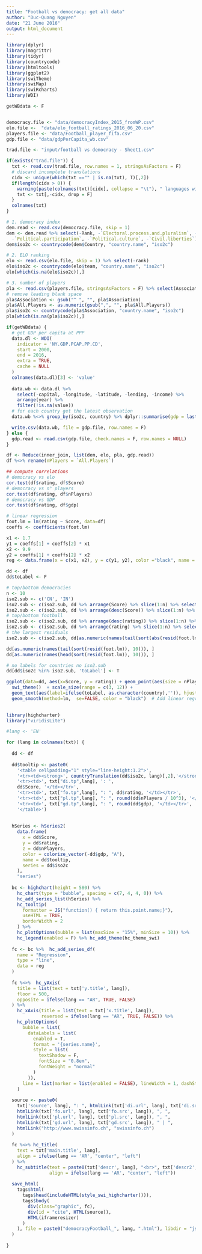 ```yaml
---
title: "Football vs democracy: get all data"
author: "Duc-Quang Nguyen"
date: "21 June 2016"
output: html_document
---
```


```r
library(dplyr)
library(magrittr)
library(tidyr)
library(countrycode)
library(htmltools)
library(ggplot2)
library(swiTheme)
library(swiMap)
library(swiRcharts)
library(WDI)

getWBdata <- F


democracy.file <- "data/democracyIndex_2015_fromWP.csv"
elo.file <-  "data/elo_football_ratings_2016_06_20.csv"
players.file <- "data/Football_player_fifa.csv"
gdp.file <- "data/gdpPerCapita_wb.csv"

trad.file <- "input/football vs democracy - Sheet1.csv"

if(exists("trad.file")) {
  txt <- read.csv(trad.file, row.names = 1, stringsAsFactors = F)
  # discard incomplete translations
  cidx <- unique(which(txt =="" | is.na(txt), T)[,2])
  if(length(cidx > 0)) {
    warning(paste(colnames(txt)[cidx], collapse = "\t"), " languages will be discarded!", "\n")
    txt <- txt[,-cidx, drop = F]
  }
  colnames(txt)  
}

```

```r
# 1. democracy index
dem.read <- read.csv(democracy.file, skip = 1)
dem <- dem.read %>% select(-Rank, -`Electoral.process.and.pluralism`, -`Functioning.of.government`,
  -`Political.participation`, -`Political.culture`, -`Civil.liberties`)
dem$iso2c <- countrycode(dem$Country, "country.name", "iso2c")

# 2. ELO ranking
elo <- read.csv(elo.file, skip = 1) %>% select(-rank)
elo$iso2c <- countrycode(elo$team, "country.name", "iso2c")
elo[which(is.na(elo$iso2c)),]

# 3. number of players
pla <- read.csv(players.file, stringsAsFactors = F) %>% select(Association, `All.Players`)
# remove leading blank space
pla$Association <- gsub("^ ", "", pla$Association)
pla$All.Players <- as.numeric(gsub(",", "", pla$All.Players))
pla$iso2c <- countrycode(pla$Association, "country.name", "iso2c")
pla[which(is.na(pla$iso2c)),]

```

```r
if(getWBdata) {
  # get GDP per capita at PPP 
  data.dl <- WDI(
    indicator = 'NY.GDP.PCAP.PP.CD',
    start = 2000,  
    end = 2016, 
    extra = TRUE, 
    cache = NULL
  )
  colnames(data.dl)[3] <- 'value'
  
  data.wb <- data.dl %>% 
    select(-capital, -longitude, -latitude, -lending, -income) %>%
    arrange(year) %>%
    filter(!is.na(value))
  # for each country get the latest observation
  data.wb %<>% group_by(iso2c, country) %>% dplyr::summarise(gdp = last(value)) %>% ungroup()

  write.csv(data.wb, file = gdp.file, row.names = F)  
} else {
  gdp.read <- read.csv(gdp.file, check.names = F, row.names = NULL)
}

```


```r
df <- Reduce(inner_join, list(dem, elo, pla, gdp.read))
df %<>% rename(nPlayers = `All.Players`)

## compute correlations
# democracy vs elo
cor.test(df$rating, df$Score)
# democracy vs n° players
cor.test(df$rating, df$nPlayers)
# democracy vs GDP
cor.test(df$rating, df$gdp)

# linear regression
foot.lm = lm(rating ~ Score, data=df)
coeffs <- coefficients(foot.lm)

x1 <- 1.7
y1 = coeffs[1] + coeffs[2] * x1
x2 <- 9.9
y2 = coeffs[1] + coeffs[2] * x2
reg <- data.frame(x = c(x1, x2), y = c(y1, y2), color ="black", name = "regression line")

```


```r
dd <- df
dd$toLabel <- F

# top/bottom democracies
n <- 10
iso2.sub <- c('CN', 'IN')
iso2.sub <- c(iso2.sub, dd %>% arrange(Score) %>% slice(1:n) %>% select(iso2c) %>% unlist(use.names = F))
iso2.sub <- c(iso2.sub, dd %>% arrange(desc(Score)) %>% slice(1:n) %>% select(iso2c) %>% unlist(use.names = F))
# top/bottom football
iso2.sub <- c(iso2.sub, dd %>% arrange(desc(rating)) %>% slice(1:n) %>% select(iso2c) %>% unlist(use.names = F))
iso2.sub <- c(iso2.sub, dd %>% arrange(rating) %>% slice(1:n) %>% select(iso2c) %>% unlist(use.names = F))
# the largest residuals
iso2.sub <- c(iso2.sub, dd[as.numeric(names(tail(sort(abs(resid(foot.lm))), 10))), 'iso2c'])

dd[as.numeric(names(tail(sort(resid(foot.lm)), 10))), ]
dd[as.numeric(names(head(sort(resid(foot.lm)), 10))), ]

# no labels for countries no iso2.sub
dd[dd$iso2c %in% iso2.sub, 'toLabel'] <- T

ggplot(data=dd, aes(x=Score, y = rating)) + geom_point(aes(size = nPlayers), alpha = 0.9, colour = "#336666") + 
  swi_theme()  + scale_size(range = c(3, 12)) +
  geom_text(aes(label=ifelse(toLabel, as.character(country),'')), hjust=0, vjust=-0.5, family = "OpenSans-CondensedLight") + 
  geom_smooth(method=lm,  se=FALSE, color = "black")  # Add linear regression line
             
```


```r
library(highcharter)
library("viridisLite")

#lang <- 'EN'

for (lang in colnames(txt)) {
  
  dd <- df
  
  dd$tooltip <- paste0(
    '<table cellpadding="1" style="line-height:1.2">',
    '<tr><td><strong>', countryTranslation(dd$iso2c, lang)[,2],'</strong></td></tr>',
    '<tr><td>', txt["di.tp",lang], ': ', 
    dd$Score, '</td></tr>',
    '<tr><td>', txt["fo.tp",lang], ": ", dd$rating, '</td></tr>',
    '<tr><td>', txt["pl.tp",lang], ": ", round(dd$nPlayers / 10^3), '</td></tr>',
    '<tr><td>', txt["gd.tp",lang], ": ", round(dd$gdp), '</td></tr>',
    '</table>')
  
  
  hSeries <- hSeries2(
    data.frame(
      x = dd$Score,
      y = dd$rating,
      z = dd$nPlayers,
      color = colorize_vector(-dd$gdp, "A"),
      name = dd$tooltip,
      series = dd$iso2c
    ), 
    "series")
  
  bc <- highchart(height = 580) %>%
    hc_chart(type = "bubble", spacing = c(7, 4, 4, 0)) %>%
    hc_add_series_list(hSeries) %>% 
    hc_tooltip(
      formatter = JS("function() { return this.point.name;}"), 
      useHTML = TRUE,
      borderWidth = 2
    ) %>%
    hc_plotOptions(bubble = list(maxSize = "15%", minSize = 10)) %>%
    hc_legend(enabled = F) %>% hc_add_theme(hc_theme_swi)
  
  fc <- bc %>%  hc_add_series_df(
    name = "Regression", 
    type = "line",
    data = reg
  )
  
  fc %<>%  hc_yAxis(
    title = list(text = txt['y.title', lang]),
    floor = 500,
    opposite = ifelse(lang == "AR", TRUE, FALSE)
  ) %>%
    hc_xAxis(title = list(text = txt['x.title', lang]), 
             reversed = ifelse(lang == "AR", TRUE, FALSE)) %>%
    hc_plotOptions(
      bubble = list(
        dataLabels = list(
          enabled = T, 
          format = '{series.name}', 
          style = list(
            textShadow = F,
            fontSize = "0.8em",
            fontWeight = "normal"
          )
        )),
      line = list(marker = list(enabled = FALSE), lineWidth = 1, dashStyle = "dash")
    )
  
  source <- paste0( 
    txt['source', lang], ": ", htmlLink(txt['di.url', lang], txt['di.src', lang]), ", ",
    htmlLink(txt['fo.url', lang], txt['fo.src', lang]), ", ",
    htmlLink(txt['pl.url', lang], txt['pl.src', lang]), ", ",
    htmlLink(txt['gd.url', lang], txt['gd.src', lang]), " | ",
    htmlLink("http://www.swissinfo.ch", "swissinfo.ch")
  )
    
  fc %<>% hc_title(
    text = txt['main.title', lang], 
    align = ifelse(lang == 'AR', "center", "left")
  ) %>%
    hc_subtitle(text = paste0(txt['descr', lang], "<br>", txt['descr2', lang]),
                align = ifelse(lang == 'AR', "center", "left"))
  
  save_html(
    tags$html(
      tags$head(includeHTML(style_swi_highcharter())),
      tags$body(    
        div(class="graphic", fc),
        div(id = "cite", HTML(source)),
        HTML(iframeresizer)
      )
    ), file = paste0("democracyFootball_", lang, ".html"), libdir = "js", background = "#f2f2f2"
  )     
  
}

```